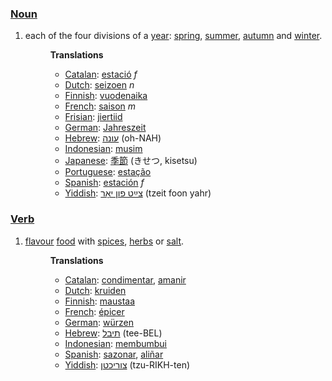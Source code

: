 ===[[Noun]]===
# each of the four divisions of a [[year]]: [[spring]], [[summer]], [[autumn]] and [[winter]].
#:'''Translations'''
#:* [[Catalan]]: [[estació]] ''f''
#:* [[Dutch]]: [[seizoen]] ''n''
#:* [[Finnish]]: [[vuodenaika]]
#:* [[French]]: [[saison]] ''m''
#:* [[Frisian]]: [[jiertiid]]
#:* [[German]]: [[Jahreszeit]]
#:* [[Hebrew]]: [[עונה]] (oh-NAH)
#:* [[Indonesian]]: [[musim]]
#:* [[Japanese]]: [[季節]] (きせつ, kisetsu)
#:* [[Portuguese]]: [[estação]]
#:* [[Spanish]]: [[estación]] ''f''
#:* [[Yiddish]]: [[צײַט פון יאָר]] (tzeit foon yahr)

===[[Verb]]===
# [[flavour]] [[food]] with [[spice|spices]], [[herb|herbs]] or [[salt]].
#:'''Translations'''
#:* [[Catalan]]: [[condimentar]], [[amanir]]
#:* [[Dutch]]: [[kruiden]]
#:* [[Finnish]]: [[maustaa]]
#:* [[French]]: [[épicer]]
#:* [[German]]: [[würzen]]
#:* [[Hebrew]]: [[תיבל]] (tee-BEL)
#:* [[Indonesian]]: [[bumbu|membumbui]]
#:* [[Spanish]]: [[sazonar]], [[aliñar]]
#:* [[Yiddish]]: [[צוריכטן]] (tzu-RIKH-ten)